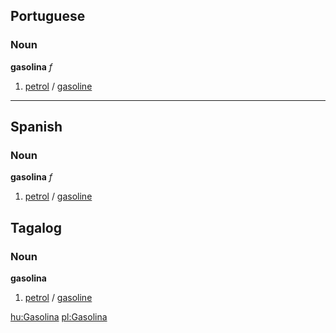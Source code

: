 ==Portuguese==
===Noun===
'''gasolina''' ''f''

# [[petrol]] / [[gasoline]]

----

==Spanish==
===Noun===
'''gasolina''' ''f''

# [[petrol]] / [[gasoline]]


==Tagalog==
===Noun===
'''gasolina'''

# [[petrol]] / [[gasoline]]

[[hu:Gasolina]]
[[pl:Gasolina]]